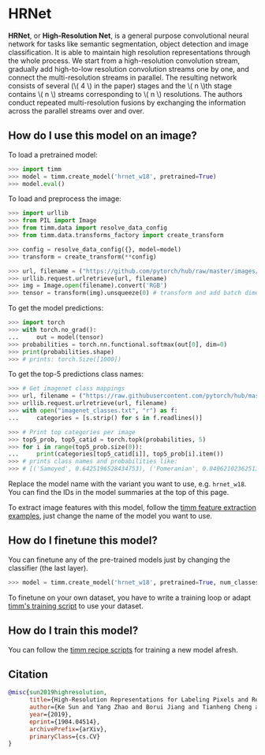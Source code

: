 # HRNet

**HRNet**, or **High-Resolution Net**, is a general purpose convolutional neural network for tasks like semantic segmentation, object detection and image classification. It is able to maintain high resolution representations through the whole process. We start from a high-resolution convolution stream, gradually add high-to-low resolution convolution streams one by one, and connect the multi-resolution streams in parallel. The resulting network consists of several (\\( 4 \\) in the paper) stages and the \\( n \\)th stage contains \\( n \\) streams corresponding to \\( n \\) resolutions. The authors conduct repeated multi-resolution fusions by exchanging the information across the parallel streams over and over.

## How do I use this model on an image?

To load a pretrained model:

```py
>>> import timm
>>> model = timm.create_model('hrnet_w18', pretrained=True)
>>> model.eval()
```

To load and preprocess the image:

```py
>>> import urllib
>>> from PIL import Image
>>> from timm.data import resolve_data_config
>>> from timm.data.transforms_factory import create_transform

>>> config = resolve_data_config({}, model=model)
>>> transform = create_transform(**config)

>>> url, filename = ("https://github.com/pytorch/hub/raw/master/images/dog.jpg", "dog.jpg")
>>> urllib.request.urlretrieve(url, filename)
>>> img = Image.open(filename).convert('RGB')
>>> tensor = transform(img).unsqueeze(0) # transform and add batch dimension
```

To get the model predictions:

```py
>>> import torch
>>> with torch.no_grad():
...     out = model(tensor)
>>> probabilities = torch.nn.functional.softmax(out[0], dim=0)
>>> print(probabilities.shape)
>>> # prints: torch.Size([1000])
```

To get the top-5 predictions class names:

```py
>>> # Get imagenet class mappings
>>> url, filename = ("https://raw.githubusercontent.com/pytorch/hub/master/imagenet_classes.txt", "imagenet_classes.txt")
>>> urllib.request.urlretrieve(url, filename)
>>> with open("imagenet_classes.txt", "r") as f:
...     categories = [s.strip() for s in f.readlines()]

>>> # Print top categories per image
>>> top5_prob, top5_catid = torch.topk(probabilities, 5)
>>> for i in range(top5_prob.size(0)):
...     print(categories[top5_catid[i]], top5_prob[i].item())
>>> # prints class names and probabilities like:
>>> # [('Samoyed', 0.6425196528434753), ('Pomeranian', 0.04062102362513542), ('keeshond', 0.03186424449086189), ('white wolf', 0.01739676296710968), ('Eskimo dog', 0.011717947199940681)]
```

Replace the model name with the variant you want to use, e.g. `hrnet_w18`. You can find the IDs in the model summaries at the top of this page.

To extract image features with this model, follow the [timm feature extraction examples](../feature_extraction), just change the name of the model you want to use.

## How do I finetune this model?

You can finetune any of the pre-trained models just by changing the classifier (the last layer).

```py
>>> model = timm.create_model('hrnet_w18', pretrained=True, num_classes=NUM_FINETUNE_CLASSES)
```
To finetune on your own dataset, you have to write a training loop or adapt [timm's training
script](https://github.com/rwightman/pytorch-image-models/blob/master/train.py) to use your dataset.

## How do I train this model?

You can follow the [timm recipe scripts](../scripts) for training a new model afresh.

## Citation

```BibTeX
@misc{sun2019highresolution,
      title={High-Resolution Representations for Labeling Pixels and Regions},
      author={Ke Sun and Yang Zhao and Borui Jiang and Tianheng Cheng and Bin Xiao and Dong Liu and Yadong Mu and Xinggang Wang and Wenyu Liu and Jingdong Wang},
      year={2019},
      eprint={1904.04514},
      archivePrefix={arXiv},
      primaryClass={cs.CV}
}
```

<!--
Type: model-index
Collections:
- Name: HRNet
  Paper:
    Title: Deep High-Resolution Representation Learning for Visual Recognition
    URL: https://paperswithcode.com/paper/190807919
Models:
- Name: hrnet_w18
  In Collection: HRNet
  Metadata:
    FLOPs: 5547205500
    Parameters: 21300000
    File Size: 85718883
    Architecture:
    - Batch Normalization
    - Convolution
    - ReLU
    - Residual Connection
    Tasks:
    - Image Classification
    Training Techniques:
    - Nesterov Accelerated Gradient
    - Weight Decay
    Training Data:
    - ImageNet
    Training Resources: 4x NVIDIA V100 GPUs
    ID: hrnet_w18
    Epochs: 100
    Layers: 18
    Crop Pct: '0.875'
    Momentum: 0.9
    Batch Size: 256
    Image Size: '224'
    Weight Decay: 0.001
    Interpolation: bilinear
  Code: https://github.com/rwightman/pytorch-image-models/blob/d8e69206be253892b2956341fea09fdebfaae4e3/timm/models/hrnet.py#L800
  Weights: https://github.com/rwightman/pytorch-image-models/releases/download/v0.1-hrnet/hrnetv2_w18-8cb57bb9.pth
  Results:
  - Task: Image Classification
    Dataset: ImageNet
    Metrics:
      Top 1 Accuracy: 76.76%
      Top 5 Accuracy: 93.44%
- Name: hrnet_w18_small
  In Collection: HRNet
  Metadata:
    FLOPs: 2071651488
    Parameters: 13190000
    File Size: 52934302
    Architecture:
    - Batch Normalization
    - Convolution
    - ReLU
    - Residual Connection
    Tasks:
    - Image Classification
    Training Techniques:
    - Nesterov Accelerated Gradient
    - Weight Decay
    Training Data:
    - ImageNet
    Training Resources: 4x NVIDIA V100 GPUs
    ID: hrnet_w18_small
    Epochs: 100
    Layers: 18
    Crop Pct: '0.875'
    Momentum: 0.9
    Batch Size: 256
    Image Size: '224'
    Weight Decay: 0.001
    Interpolation: bilinear
  Code: https://github.com/rwightman/pytorch-image-models/blob/d8e69206be253892b2956341fea09fdebfaae4e3/timm/models/hrnet.py#L790
  Weights: https://github.com/rwightman/pytorch-image-models/releases/download/v0.1-hrnet/hrnet_w18_small_v1-f460c6bc.pth
  Results:
  - Task: Image Classification
    Dataset: ImageNet
    Metrics:
      Top 1 Accuracy: 72.34%
      Top 5 Accuracy: 90.68%
- Name: hrnet_w18_small_v2
  In Collection: HRNet
  Metadata:
    FLOPs: 3360023160
    Parameters: 15600000
    File Size: 62682879
    Architecture:
    - Batch Normalization
    - Convolution
    - ReLU
    - Residual Connection
    Tasks:
    - Image Classification
    Training Techniques:
    - Nesterov Accelerated Gradient
    - Weight Decay
    Training Data:
    - ImageNet
    Training Resources: 4x NVIDIA V100 GPUs
    ID: hrnet_w18_small_v2
    Epochs: 100
    Layers: 18
    Crop Pct: '0.875'
    Momentum: 0.9
    Batch Size: 256
    Image Size: '224'
    Weight Decay: 0.001
    Interpolation: bilinear
  Code: https://github.com/rwightman/pytorch-image-models/blob/d8e69206be253892b2956341fea09fdebfaae4e3/timm/models/hrnet.py#L795
  Weights: https://github.com/rwightman/pytorch-image-models/releases/download/v0.1-hrnet/hrnet_w18_small_v2-4c50a8cb.pth
  Results:
  - Task: Image Classification
    Dataset: ImageNet
    Metrics:
      Top 1 Accuracy: 75.11%
      Top 5 Accuracy: 92.41%
- Name: hrnet_w30
  In Collection: HRNet
  Metadata:
    FLOPs: 10474119492
    Parameters: 37710000
    File Size: 151452218
    Architecture:
    - Batch Normalization
    - Convolution
    - ReLU
    - Residual Connection
    Tasks:
    - Image Classification
    Training Techniques:
    - Nesterov Accelerated Gradient
    - Weight Decay
    Training Data:
    - ImageNet
    Training Resources: 4x NVIDIA V100 GPUs
    ID: hrnet_w30
    Epochs: 100
    Layers: 30
    Crop Pct: '0.875'
    Momentum: 0.9
    Batch Size: 256
    Image Size: '224'
    Weight Decay: 0.001
    Interpolation: bilinear
  Code: https://github.com/rwightman/pytorch-image-models/blob/d8e69206be253892b2956341fea09fdebfaae4e3/timm/models/hrnet.py#L805
  Weights: https://github.com/rwightman/pytorch-image-models/releases/download/v0.1-hrnet/hrnetv2_w30-8d7f8dab.pth
  Results:
  - Task: Image Classification
    Dataset: ImageNet
    Metrics:
      Top 1 Accuracy: 78.21%
      Top 5 Accuracy: 94.22%
- Name: hrnet_w32
  In Collection: HRNet
  Metadata:
    FLOPs: 11524528320
    Parameters: 41230000
    File Size: 165547812
    Architecture:
    - Batch Normalization
    - Convolution
    - ReLU
    - Residual Connection
    Tasks:
    - Image Classification
    Training Techniques:
    - Nesterov Accelerated Gradient
    - Weight Decay
    Training Data:
    - ImageNet
    Training Resources: 4x NVIDIA V100 GPUs
    Training Time: 60 hours
    ID: hrnet_w32
    Epochs: 100
    Layers: 32
    Crop Pct: '0.875'
    Momentum: 0.9
    Batch Size: 256
    Image Size: '224'
    Weight Decay: 0.001
    Interpolation: bilinear
  Code: https://github.com/rwightman/pytorch-image-models/blob/d8e69206be253892b2956341fea09fdebfaae4e3/timm/models/hrnet.py#L810
  Weights: https://github.com/rwightman/pytorch-image-models/releases/download/v0.1-hrnet/hrnetv2_w32-90d8c5fb.pth
  Results:
  - Task: Image Classification
    Dataset: ImageNet
    Metrics:
      Top 1 Accuracy: 78.45%
      Top 5 Accuracy: 94.19%
- Name: hrnet_w40
  In Collection: HRNet
  Metadata:
    FLOPs: 16381182192
    Parameters: 57560000
    File Size: 230899236
    Architecture:
    - Batch Normalization
    - Convolution
    - ReLU
    - Residual Connection
    Tasks:
    - Image Classification
    Training Techniques:
    - Nesterov Accelerated Gradient
    - Weight Decay
    Training Data:
    - ImageNet
    Training Resources: 4x NVIDIA V100 GPUs
    ID: hrnet_w40
    Epochs: 100
    Layers: 40
    Crop Pct: '0.875'
    Momentum: 0.9
    Batch Size: 256
    Image Size: '224'
    Weight Decay: 0.001
    Interpolation: bilinear
  Code: https://github.com/rwightman/pytorch-image-models/blob/d8e69206be253892b2956341fea09fdebfaae4e3/timm/models/hrnet.py#L815
  Weights: https://github.com/rwightman/pytorch-image-models/releases/download/v0.1-hrnet/hrnetv2_w40-7cd397a4.pth
  Results:
  - Task: Image Classification
    Dataset: ImageNet
    Metrics:
      Top 1 Accuracy: 78.93%
      Top 5 Accuracy: 94.48%
- Name: hrnet_w44
  In Collection: HRNet
  Metadata:
    FLOPs: 19202520264
    Parameters: 67060000
    File Size: 268957432
    Architecture:
    - Batch Normalization
    - Convolution
    - ReLU
    - Residual Connection
    Tasks:
    - Image Classification
    Training Techniques:
    - Nesterov Accelerated Gradient
    - Weight Decay
    Training Data:
    - ImageNet
    Training Resources: 4x NVIDIA V100 GPUs
    ID: hrnet_w44
    Epochs: 100
    Layers: 44
    Crop Pct: '0.875'
    Momentum: 0.9
    Batch Size: 256
    Image Size: '224'
    Weight Decay: 0.001
    Interpolation: bilinear
  Code: https://github.com/rwightman/pytorch-image-models/blob/d8e69206be253892b2956341fea09fdebfaae4e3/timm/models/hrnet.py#L820
  Weights: https://github.com/rwightman/pytorch-image-models/releases/download/v0.1-hrnet/hrnetv2_w44-c9ac8c18.pth
  Results:
  - Task: Image Classification
    Dataset: ImageNet
    Metrics:
      Top 1 Accuracy: 78.89%
      Top 5 Accuracy: 94.37%
- Name: hrnet_w48
  In Collection: HRNet
  Metadata:
    FLOPs: 22285865760
    Parameters: 77470000
    File Size: 310603710
    Architecture:
    - Batch Normalization
    - Convolution
    - ReLU
    - Residual Connection
    Tasks:
    - Image Classification
    Training Techniques:
    - Nesterov Accelerated Gradient
    - Weight Decay
    Training Data:
    - ImageNet
    Training Resources: 4x NVIDIA V100 GPUs
    Training Time: 80 hours
    ID: hrnet_w48
    Epochs: 100
    Layers: 48
    Crop Pct: '0.875'
    Momentum: 0.9
    Batch Size: 256
    Image Size: '224'
    Weight Decay: 0.001
    Interpolation: bilinear
  Code: https://github.com/rwightman/pytorch-image-models/blob/d8e69206be253892b2956341fea09fdebfaae4e3/timm/models/hrnet.py#L825
  Weights: https://github.com/rwightman/pytorch-image-models/releases/download/v0.1-hrnet/hrnetv2_w48-abd2e6ab.pth
  Results:
  - Task: Image Classification
    Dataset: ImageNet
    Metrics:
      Top 1 Accuracy: 79.32%
      Top 5 Accuracy: 94.51%
- Name: hrnet_w64
  In Collection: HRNet
  Metadata:
    FLOPs: 37239321984
    Parameters: 128060000
    File Size: 513071818
    Architecture:
    - Batch Normalization
    - Convolution
    - ReLU
    - Residual Connection
    Tasks:
    - Image Classification
    Training Techniques:
    - Nesterov Accelerated Gradient
    - Weight Decay
    Training Data:
    - ImageNet
    Training Resources: 4x NVIDIA V100 GPUs
    ID: hrnet_w64
    Epochs: 100
    Layers: 64
    Crop Pct: '0.875'
    Momentum: 0.9
    Batch Size: 256
    Image Size: '224'
    Weight Decay: 0.001
    Interpolation: bilinear
  Code: https://github.com/rwightman/pytorch-image-models/blob/d8e69206be253892b2956341fea09fdebfaae4e3/timm/models/hrnet.py#L830
  Weights: https://github.com/rwightman/pytorch-image-models/releases/download/v0.1-hrnet/hrnetv2_w64-b47cc881.pth
  Results:
  - Task: Image Classification
    Dataset: ImageNet
    Metrics:
      Top 1 Accuracy: 79.46%
      Top 5 Accuracy: 94.65%
-->
